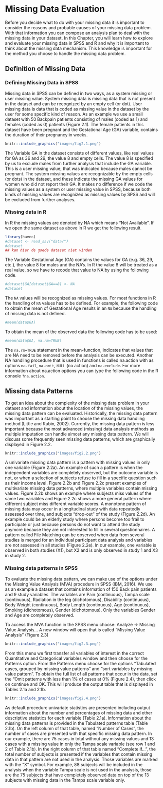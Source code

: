 # Missing Data Evaluation

Before you decide what to do with your missing data it is important to consider the reasons and probable causes of your missing data problem. With that information you can compose an analysis plan to deal with the missing data in your dataset. In this Chapter, you will learn how to explore and evaluate your missing data in SPSS and R and why it is important to think about the missing data mechanism. This knowledge is important for the method you choose to handle the missing data problem. 

##	Definition of Missing Data

###	Defining Missing Data in SPSS

Missing data in SPSS can be defined in two ways, as a system missing or user missing value. System missing data is missing data that is not present in the dataset and can be recognized by an empty cell (or dot). User missing data is data that is coded as missing value in the dataset by the user for some specific kind of reason. As an example we use a small dataset with 50 Backpain patients consisting of males (coded as 1) and females (coded as 0) patients (Figure 2.1). The female patients in this dataset have been pregnant and the Gestational Age (GA) variable, contains the duration of their pregnancy in weeks. 


```r
knitr::include_graphics("images/fig2.1.png")
```

The Variable GA in the dataset consists of different values, like real values for GA as 36 and 29, the value 8 and empty cells. The value 8 is specified by us to exclude males from further analysis that include the GA variable. This is a user missing value, that was indicated because males cannot be pregnant. The system missing values are recognizable by the empty cells (or dots) in the dataset, and these indicate the missing GA values for women who did not report their GA. It makes no difference if we code the missing values as a system or user missing value in SPSS, because both kinds of missing values are recognized as missing values by SPSS and will be excluded from further analyses.

###	Missing data in R

In R the missing values are denoted by NA which means “Not Available”. If we open the same dataset as above in R we get the following result.

```r
library(haven)
#dataset <- read_sav("data/")
#dataset
## kan hier de goede dataset niet vinden
```


The Variable Gestational Age (GA) contains the values for GA (e.g. 36, 29, etc.), the value 8 for males and the NA’s. In R the value 8 will be treated as a real value, so we have to recode that value to NA by using the following code.

```r
#dataset$GA[dataset$GA==8] <- NA
#dataset
```

The `NA` values will be recognized as missing values. For most functions in R the handling of `NA` values has to be defined. For example, the following code to obtain the mean of Gestational Age results in an `NA` because the handling of missing data is not defined.

```r
#mean(data$GA)
```

To obtain the mean of the observed data the following code has to be used:


```r
#mean(data$GA, na.rm=TRUE)
```


The `na.rm=TRUE` statement in the mean-function, indicates that values that are NA need to be removed before the analysis can be executed. Another NA handling procedure that is used in functions is called na.action with as options `na.fail`, `na.omit`, `NULL` (no action) and `na.exclude`. For more information about na.action options you can type the following code in the R console `?na.action`.

##	Missing data Patterns 

To get an idea about the complexity of the missing data problem in your dataset and information about the location of the missing values, the missing data pattern can be evaluated. Historically, the missing data pattern was important as a starting point to choose the missing data handling method (Little and Rubin, 2002). Currently, the missing data pattern is less important because the most advanced (missing) data analysis methods as multiple imputation can handle almost any missing data pattern. We will discuss some frequently seen missing data patterns, which are graphically displayed in Figure 2.2. 


```r
knitr::include_graphics("images/fig2.2.png")
```

A univariate missing data pattern is a pattern with missing values in only one variable (Figure 2.2a). An example of such a pattern is when the independent variables are completely observed, but the outcome variable is not, or when a selection of subjects refuse to fill in a specific question such as their income level. Figure 2.2b and Figure 2.2c present examples of multivariate missing data patterns, where multiple variables contain missing values. Figure 2.2b shows an example where subjects miss values of the same two variables and Figure 2.2c shows a more general pattern where different subject miss different variable scores. A monotone pattern of missing data may occur in a longitudinal study with data repeatedly assessed over time, and subjects “drop-out” of the study (Figure 2.2d). An example could be an elderly study where persons become too frail to participate or just because persons do not want to attend the study anymore because they are not interested to fill in several questionnaires. A pattern called File Matching can be observed when data from several studies is merged for an individual participant data analysis and variables are not assessed in all studies (Figure 2.2e). In our example, one variable is observed in both studies (X1), but X2 and is only observed in study 1 and X3 in study 2.  

###	Missing data patterns in SPSS

To evaluate the missing data pattern, we can make use of the options under the Missing Value Analysis (MVA) procedure in SPSS (IBM, 2016). We use as an example a dataset that contains information of 150 Back pain patients and 9 study variables. The variables are Pain (continuous), Tampa scale (continuous), Radiation in the leg (dichotomous), Disability (continuous), Body Weight (continuous), Body Length (continuous), Age (continuous), Smoking (dichotomous), Gender (dichotomous). Only the variables Gender and Age are completely observed.

To access the MVA function in the SPSS menu choose: Analyze -> Missing Value Analysis…  A new window will open that is called “Missing Value Analysis” (Figure 2.3)


```r
knitr::include_graphics("images/fig2.3.png")
```

From this menu we first transfer all variables of interest in the correct Quantitative and Categorical variables window and then choose for the Patterns option. From the Patterns menu choose for the options “Tabulated cases, grouped by missing value patterns” and “sort variables by missing value pattern”. To obtain the full list of all patterns that occur in the data, set the “Omit patterns with less than 1% of cases at 0% (Figure 2.4), then click on continue and OK. This will produce the output table that is displayed in Tables 2.1a and 2.1b.

```r
knitr::include_graphics("images/fig2.4.png")
```

As default procedure univariate statistics are presented including output information about the number and percentages of missing data and other descriptive statistics for each variable (Table 2.1a). Information about the missing data patterns is provided in the Tabulated patterns table (Table 2.1b). On the left column of that table, named “Number of Cases”, the number of cases are presented with that specific missing data pattern. In our example, there are 75 cases in total without any missing values and 13 cases with a missing value in only the Tampa scale variable (see row 1 and 2 of Table 2.1b). In the right column of that table named “Complete if…”, the total number of subjects is presented if the variables that contain missing data in that pattern are not used in the analysis. Those variables are marked with the “X” symbol.  For example, 88 subjects will be included in the analysis when the variable Tampa scale is not used in the analysis, those are the 75 subjects that have completely observed data on top of  the 13 subjects with missing data in the Tampa scale variable only.


